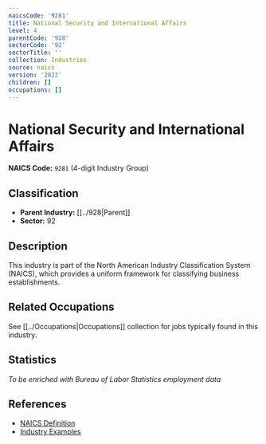 ```yaml
---
naicsCode: '9281'
title: National Security and International Affairs
level: 4
parentCode: '928'
sectorCode: '92'
sectorTitle: ''
collection: Industries
source: naics
version: '2022'
children: []
occupations: []
---
```

# National Security and International Affairs

**NAICS Code:** `9281` (4-digit Industry Group)

## Classification

- **Parent Industry:** [[../928|Parent]]
- **Sector:** 92

## Description

This industry is part of the North American Industry Classification System (NAICS), which provides a uniform framework for classifying business establishments.

## Related Occupations

See [[../Occupations|Occupations]] collection for jobs typically found in this industry.

## Statistics

*To be enriched with Bureau of Labor Statistics employment data*

## References

- [NAICS Definition](https://www.census.gov/naics/)
- [Industry Examples](https://www.census.gov/naics/2022NAICS/)
